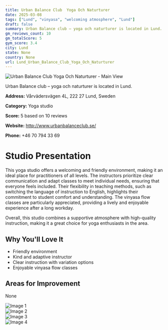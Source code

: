 ```yaml
---
title: Urban Balance Club  Yoga Och Naturturer
date: 2025-03-08
tags: ["Lund", "vinyasa", "welcoming atmosphere", "Lund"]  
draft: false
summary: Urban Balance club – yoga och naturturer is located in Lund.
gm_reviews_count: 10
gm_totalScore: 5
gym_score: 3.4
city: Lund
state: None
country: None
url: Lund_Urban_Balance_Club_Yoga_Och_Naturturer
---
```


<div className="aspect-[16/9] relative my-8">
  <img 
    src="https://lh5.googleusercontent.com/p/AF1QipNtoQ8jXPJLHaVRQidMueUVQRcgC_HHHsjEwhM=w1920-h1080-k-no"
    alt="Urban Balance Club  Yoga Och Naturturer - Main View"
    className="object-cover absolute inset-0 w-full h-full rounded-lg"
  />
</div>

Urban Balance club – yoga och naturturer is located in Lund.

**Address:** Vårvädersvägen 4L, 222 27 Lund, Sweden

**Category:** Yoga studio

**Score:** 5 based on 10 reviews

**Website:** http://www.urbanbalanceclub.se/

**Phone:** +46 70 794 33 69

# Studio Presentation

This yoga studio offers a welcoming and friendly environment, making it an ideal place for practitioners of all levels. The instructors prioritize clear communication and adapt classes to meet individual needs, ensuring that everyone feels included. Their flexibility in teaching methods, such as switching the language of instruction to English, highlights their commitment to student comfort and understanding. The vinyasa flow classes are particularly appreciated, providing a lively and enjoyable experience after a long workday.

Overall, this studio combines a supportive atmosphere with high-quality instruction, making it a great choice for yoga enthusiasts in the area.

## Why You'll Love It

- Friendly environment
- Kind and adaptive instructor
- Clear instruction with variation options
- Enjoyable vinyasa flow classes

## Areas for Improvement

None

<div className="grid grid-cols-1 xl:grid-cols-2 gap-4 my-8">
<div className="aspect-[4/3] relative"><img src="https://lh5.googleusercontent.com/p/AF1QipMbES7PLCP246F6BRSKGZu40lrIKCJ7Am_YFgc=w1920-h1080-k-no" alt="Image 1" className="object-cover absolute inset-0 w-full h-full rounded-lg" /></div>
<div className="aspect-[4/3] relative"><img src="https://lh5.googleusercontent.com/p/AF1QipOUGs2_4v7obnw5NCDj8OsoC-JSVaUQhtpveDY=w1920-h1080-k-no" alt="Image 2" className="object-cover absolute inset-0 w-full h-full rounded-lg" /></div>
<div className="aspect-[4/3] relative"><img src="https://lh5.googleusercontent.com/p/AF1QipOevrZrAugpH8AmbOXNp93RTQaa5wn640kf54E=w1920-h1080-k-no" alt="Image 3" className="object-cover absolute inset-0 w-full h-full rounded-lg" /></div>
<div className="aspect-[4/3] relative"><img src="https://lh5.googleusercontent.com/p/AF1QipPxLdTb_btd9ZDMwS41jy9MzVv14649lCpvG1M=w1920-h1080-k-no" alt="Image 4" className="object-cover absolute inset-0 w-full h-full rounded-lg" /></div>
</div>